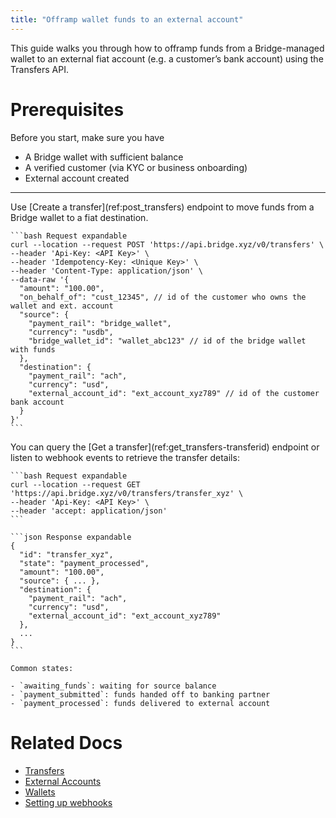 ```yaml
---
title: "Offramp wallet funds to an external account"
---
```


This guide walks you through how to offramp funds from a Bridge-managed wallet to an external fiat account (e.g. a customer’s bank account) using the Transfers API.

# Prerequisites

Before you start, make sure you have

- A Bridge wallet with sufficient balance
- A verified customer (via KYC or business onboarding)
- External account created

---

<Steps>
  <Step title="Step 1: Create a transfer from a Bridge wallet to an external bank account" titleSize="h2">
    Use [Create a transfer](ref:post_transfers) endpoint to move funds from a Bridge wallet to a fiat destination.

    ```bash Request expandable
    curl --location --request POST 'https://api.bridge.xyz/v0/transfers' \
    --header 'Api-Key: <API Key>' \
    --header 'Idempotency-Key: <Unique Key>' \
    --header 'Content-Type: application/json' \
    --data-raw '{
      "amount": "100.00",
      "on_behalf_of": "cust_12345", // id of the customer who owns the wallet and ext. account
      "source": {
        "payment_rail": "bridge_wallet",
        "currency": "usdb",
        "bridge_wallet_id": "wallet_abc123" // id of the bridge wallet with funds
      },
      "destination": {
        "payment_rail": "ach",
        "currency": "usd",
        "external_account_id": "ext_account_xyz789" // id of the customer bank account
      }
    }'
    ```
  </Step>
  <Step title="Step 2: Monitor transfer status" titleSize="h2">
    You can query the [Get a transfer](ref:get_transfers-transferid) endpoint or listen to webhook events to retrieve the transfer details:

    ```bash Request expandable
    curl --location --request GET 'https://api.bridge.xyz/v0/transfers/transfer_xyz' \
    --header 'Api-Key: <API Key>' \
    --header 'accept: application/json'
    ```

    ```json Response expandable
    {
      "id": "transfer_xyz",
      "state": "payment_processed",
      "amount": "100.00",
      "source": { ... },
      "destination": {
        "payment_rail": "ach",
        "currency": "usd",
        "external_account_id": "ext_account_xyz789"
      },
      ...
    }
    ```

    Common states:

    - `awaiting_funds`: waiting for source balance
    - `payment_submitted`: funds handed off to banking partner
    - `payment_processed`: funds delivered to external account
  </Step>
</Steps>

# Related Docs

- [Transfers](/orchestration/transfer/transfer)
- [External Accounts](/api-concepts/external-accounts/bridge)
- [Wallets](/wallets/overview)
- [Setting up webhooks](/guides/getstarted/setupwebhooks)